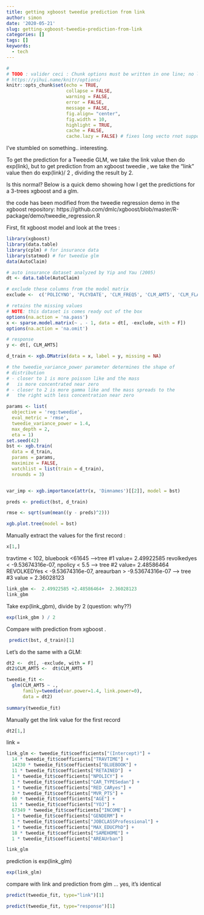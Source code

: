```yaml
---
title: getting xgboost tweedie prediction from link
author: simon
date: '2020-05-21'
slug: getting-xgboost-tweedie-prediction-from-link
categories: []
tags: []
keywords:
  - tech
---
```




```r
#
# TODO : valider ceci : Chunk options must be written in one line; no line breaks are allowed inside chunk options;
# https://yihui.name/knitr/options/
knitr::opts_chunk$set(echo = TRUE, 
                      collapse = FALSE,
                      warning = FALSE,
                      error = FALSE,
                      message = FALSE,
                      fig.align= "center",
                      fig.width = 10,
                      highlight = TRUE,
                      cache = FALSE,
                      cache.lazy = FALSE) # fixes long vecto rnot supported quand on cache des gros éléments https://stackoverflow.com/questions/39417003/long-vectors-not-supported-yet-error-in-rmd-but-not-in-r-script
```

I've stumbled on something.. interesting.  

To get the prediction for a Tweedie GLM, we take the link value then do exp(link), but to get prediction from an xgboost tweedie , we take the "link" value then do exp(link)/ 2 , dividing the result by 2.  

Is this normal?   Below is a quick demo showing how I get the predictions for a 3-trees xgboost and a glm.

the code has been  modified from the tweedie regression demo in the xgboost repository: https://github.com/dmlc/xgboost/blob/master/R-package/demo/tweedie_regression.R



First, fit xgboost model and look at the trees :
```r
library(xgboost)
library(data.table)
library(cplm) # for insurance data
library(statmod) # for tweedie glm
data(AutoClaim)

# auto insurance dataset analyzed by Yip and Yau (2005)
dt <- data.table(AutoClaim)

# exclude these columns from the model matrix
exclude <-  c('POLICYNO', 'PLCYDATE', 'CLM_FREQ5', 'CLM_AMT5', 'CLM_FLAG', 'IN_YY')

# retains the missing values
# NOTE: this dataset is comes ready out of the box
options(na.action = 'na.pass')
x <- sparse.model.matrix(~ . - 1, data = dt[, -exclude, with = F])
options(na.action = 'na.omit')

# response
y <- dt[, CLM_AMT5]

d_train <- xgb.DMatrix(data = x, label = y, missing = NA)

# the tweedie_variance_power parameter determines the shape of
# distribution
# - closer to 1 is more poisson like and the mass
#   is more concentrated near zero
# - closer to 2 is more gamma like and the mass spreads to the
#   the right with less concentration near zero

params <- list(
  objective = 'reg:tweedie',
  eval_metric = 'rmse',
  tweedie_variance_power = 1.4,
  max_depth = 2,
  eta = 1)
set.seed(42)
bst <- xgb.train(
  data = d_train,
  params = params,
  maximize = FALSE,
  watchlist = list(train = d_train),
  nrounds = 3)


var_imp <- xgb.importance(attr(x, 'Dimnames')[[2]], model = bst)

preds <- predict(bst, d_train)

rmse <- sqrt(sum(mean((y - preds)^2)))

xgb.plot.tree(model = bst)
```

Manually extract the values for the first record :
```r
x[1,]
```

travtime < 102, bluebook <61645 -->tree #1 value= 2.49922585
revolkedyes <  -9.53674316e-07,   npolicy < 5.5 --> tree #2  value= 2.48586464
REVOLKEDYes <  -9.53674316e-07, areaurban >  -9.53674316e-07 --> tree #3 value =  2.36028123


```r
link_gbm <-  2.49922585 +2.48586464+  2.36028123
link_gbm


```

Take exp(link_gbm), divide by 2 (question: why??)
```r
exp(link_gbm ) / 2
```

Compare with prediction from xgboost .

```r
 predict(bst, d_train)[1]
```

Let's do the same with a GLM:  
```r
dt2 <-  dt[, -exclude, with = F]
dt2$CLM_AMT5 <-  dt$CLM_AMT5

tweedie_fit <-
  glm(CLM_AMT5 ~ .,
      family=tweedie(var.power=1.4, link.power=0),
      data = dt2)
 
summary(tweedie_fit)
```
Manually get the link value for the first record

```r
dt2[1,]
```
link =
```r
link_glm <- tweedie_fit$coefficients["(Intercept)"] +
  14 * tweedie_fit$coefficients["TRAVTIME"] +
  14230 * tweedie_fit$coefficients["BLUEBOOK"] +
  11 * tweedie_fit$coefficients["RETAINED"]  +
  1 * tweedie_fit$coefficients["NPOLICY"] +
  1 * tweedie_fit$coefficients["CAR_TYPESedan"] +
  1 * tweedie_fit$coefficients["RED_CARyes"] +
  3 * tweedie_fit$coefficients["MVR_PTS"] +
  60 * tweedie_fit$coefficients["AGE"] +
  11 * tweedie_fit$coefficients["YOJ"] +
  67349 * tweedie_fit$coefficients["INCOME"] +
  1 * tweedie_fit$coefficients["GENDERM"] +
  1 * tweedie_fit$coefficients["JOBCLASSProfessional"] +
  1 * tweedie_fit$coefficients["MAX_EDUCPhD"] +
  18 * tweedie_fit$coefficients["SAMEHOME"] +
  1 * tweedie_fit$coefficients["AREAUrban"]

link_glm
```

prediction is exp(link_glm)
```r
exp(link_glm)
```

compare with link and  prediction from glm ... yes, it's identical


```r
predict(tweedie_fit, type="link")[1]
```

```r
predict(tweedie_fit, type="response")[1]
```


